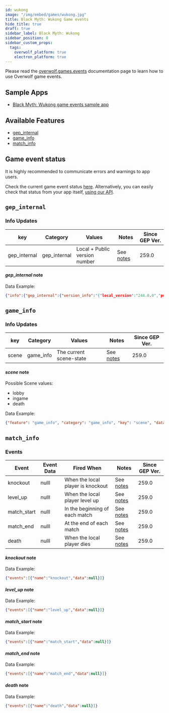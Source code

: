 ```yaml
---
id: wukong
image: "/img/embed/games/wukong.jpg"
title: Black Myth: Wukong Game events
hide_title: true
draft: true
sidebar_label: Black Myth: Wukong
sidebar_position: 0
sidebar_custom_props:
  tags:
    overwolf_platform: true
    electron_platform: true
---
```


<!-- GENERATED USING /scripts/generate.js -->

<head>
  <meta name="keywords" content="API for Black Myth: Wukong, Black Myth: Wukong API, SDK for Black Myth: Wukong, Black Myth: Wukong SDK"/>
</head>

<GameInfo gameId={24504} page="docs" />

Please read the [overwolf.games.events](/api/live-game-data) documentation page to learn how to use Overwolf game events.

## Sample Apps
* [Black Myth: Wukong game events sample app](https://github.com/overwolf/events-sample-app)

## Available Features

* [gep_internal](#gep_internal)
* [game_info](#game_info)
* [match_info](#match_info)

## Game event status

It is highly recommended to communicate errors and warnings to app users.

Check the current game event status [here](/status/). Alternatively, you can easily check that status from your app itself, [using our API](/topics/using-events/how-to-check-events-status-from-app).

## `gep_internal`

### Info Updates

key          | Category    | Values                    | Notes                 | Since GEP Ver. |
------------ | ------------| ------------------------- | --------------------- | ------------- |
gep_internal | gep_internal| Local + Public version number|See [notes](#gep_internal-note)|   259.0       |

#### *gep_internal* note

Data Example:

```json
{"info":{"gep_internal":{"version_info":"{"local_version":"244.0.0","public_version":"258.0.0","is_updated":true}"}},"feature":"gep_internal"}
```

## `game_info`

### Info Updates

key          | Category    | Values                    | Notes                 | Since GEP Ver. |
------------ | ------------| ------------------------- | --------------------- | ------------- |
scene        | game_info   | The current scene-state   |See [notes](#scene-note) |   259.0       |

#### *scene* note

Possible Scene values:

* lobby
* ingame
* death

Data Example:

```json
{"feature": "game_info", "category": "game_info", "key": "scene", "data": "lobby"}
```

## `match_info`

### Events

Event       | Event Data   | Fired When    | Notes                                  | Since GEP Ver. |
------------| -------------| --------------| -------------------------------------- | ---------------|
knockout |  nulll            | When the local player is knockout| See [notes](#knockout-note) |259.0|
level_up |   nulll            | When the local player level up| See [notes](#level_up-note) |259.0|
match_start |  nulll            | In the beginning of each match| See [notes](#match_start-note) |259.0|
match_end   |  nulll            | At the end of each match| See [notes](#match_end-note) |259.0|
death   |  nulll            | When the local player dies| See [notes](#death-note) |259.0|

#### *knockout* note

Data Example:

```json
{"events":[{"name":"knockout","data":null}]}
```

#### *level_up* note

Data Example:

```json
{"events":[{"name":"level_up","data":null}]}
```

#### *match_start* note

Data Example:

```json
{"events":[{"name":"match_start","data":null}]}
```

#### *match_end* note

Data Example:

```json
{"events":[{"name":"match_end","data":null}]}
```

#### *death* note

Data Example:

```json
{"events":[{"name":"death","data":null}]}
```
